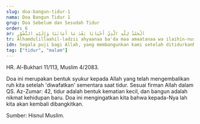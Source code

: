 ```yaml
---
slug: doa-bangun-tidur-1
nama: Doa Bangun Tidur 1
grup: Doa Sebelum dan Sesudah Tidur
order: 6
ar: اَلْحَمْدُ لِلَّهِ الَّذِيْ أَحْيَانَا بَعْدَ مَا أَمَاتَنَا وَإِلَيْهِ النُّشُوْرِ
tr: Alhamdulillaahil-ladzii ahyaanaa ba'da maa amaatanaa wa ilaihin-nusyuur.
idn: Segala puji bagi Allah, yang membangunkan kami setelah ditidurkanNya dan kepadaNya kami dibangitkan.
tag: ["tidur", "malam"]
---
```


HR. Al-Bukhari 11/113, Muslim 4/2083.

Doa ini merupakan bentuk syukur kepada Allah yang telah mengembalikan ruh kita setelah 'diwafatkan' sementara saat tidur. Sesuai firman Allah dalam QS. Az-Zumar: 42, tidur adalah bentuk kematian kecil, dan bangun adalah nikmat kehidupan baru. Doa ini mengingatkan kita bahwa kepada-Nya lah kita akan kembali dibangkitkan.

Sumber: Hisnul Muslim.
